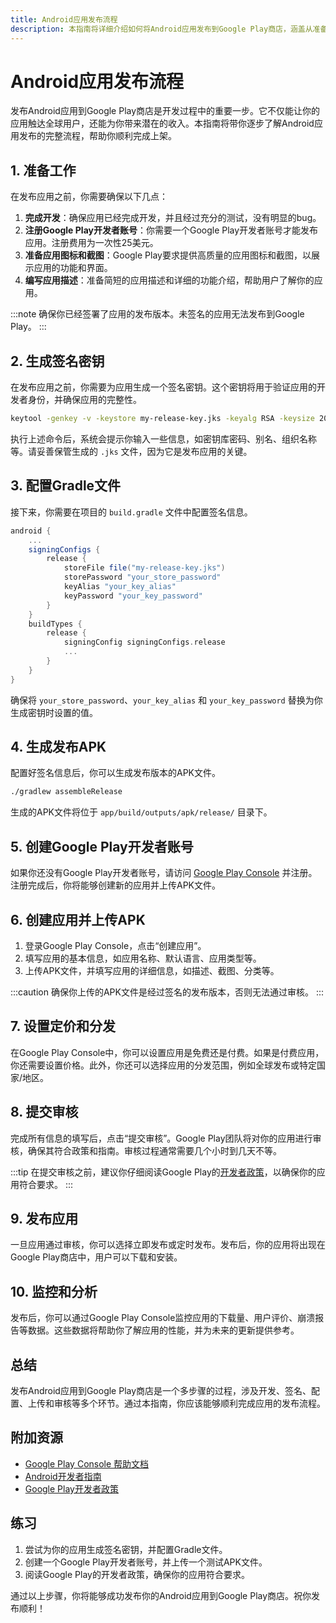 ```yaml
---
title: Android应用发布流程
description: 本指南将详细介绍如何将Android应用发布到Google Play商店，涵盖从准备到上架的完整流程，适合初学者学习。
---
```


# Android应用发布流程

发布Android应用到Google Play商店是开发过程中的重要一步。它不仅能让你的应用触达全球用户，还能为你带来潜在的收入。本指南将带你逐步了解Android应用发布的完整流程，帮助你顺利完成上架。

## 1. 准备工作

在发布应用之前，你需要确保以下几点：

1. **完成开发**：确保应用已经完成开发，并且经过充分的测试，没有明显的bug。
2. **注册Google Play开发者账号**：你需要一个Google Play开发者账号才能发布应用。注册费用为一次性25美元。
3. **准备应用图标和截图**：Google Play要求提供高质量的应用图标和截图，以展示应用的功能和界面。
4. **编写应用描述**：准备简短的应用描述和详细的功能介绍，帮助用户了解你的应用。

:::note
确保你已经签署了应用的发布版本。未签名的应用无法发布到Google Play。
:::

## 2. 生成签名密钥

在发布应用之前，你需要为应用生成一个签名密钥。这个密钥将用于验证应用的开发者身份，并确保应用的完整性。

```bash
keytool -genkey -v -keystore my-release-key.jks -keyalg RSA -keysize 2048 -validity 10000 -alias my-key-alias
```

执行上述命令后，系统会提示你输入一些信息，如密钥库密码、别名、组织名称等。请妥善保管生成的 `.jks` 文件，因为它是发布应用的关键。

## 3. 配置Gradle文件

接下来，你需要在项目的 `build.gradle` 文件中配置签名信息。

```gradle
android {
    ...
    signingConfigs {
        release {
            storeFile file("my-release-key.jks")
            storePassword "your_store_password"
            keyAlias "your_key_alias"
            keyPassword "your_key_password"
        }
    }
    buildTypes {
        release {
            signingConfig signingConfigs.release
            ...
        }
    }
}
```

确保将 `your_store_password`、`your_key_alias` 和 `your_key_password` 替换为你生成密钥时设置的值。

## 4. 生成发布APK

配置好签名信息后，你可以生成发布版本的APK文件。

```bash
./gradlew assembleRelease
```

生成的APK文件将位于 `app/build/outputs/apk/release/` 目录下。

## 5. 创建Google Play开发者账号

如果你还没有Google Play开发者账号，请访问 [Google Play Console](https://play.google.com/console/) 并注册。注册完成后，你将能够创建新的应用并上传APK文件。

## 6. 创建应用并上传APK

1. 登录Google Play Console，点击“创建应用”。
2. 填写应用的基本信息，如应用名称、默认语言、应用类型等。
3. 上传APK文件，并填写应用的详细信息，如描述、截图、分类等。

:::caution
确保你上传的APK文件是经过签名的发布版本，否则无法通过审核。
:::

## 7. 设置定价和分发

在Google Play Console中，你可以设置应用是免费还是付费。如果是付费应用，你还需要设置价格。此外，你还可以选择应用的分发范围，例如全球发布或特定国家/地区。

## 8. 提交审核

完成所有信息的填写后，点击“提交审核”。Google Play团队将对你的应用进行审核，确保其符合政策和指南。审核过程通常需要几个小时到几天不等。

:::tip
在提交审核之前，建议你仔细阅读Google Play的[开发者政策](https://play.google.com/about/developer-content-policy/)，以确保你的应用符合要求。
:::

## 9. 发布应用

一旦应用通过审核，你可以选择立即发布或定时发布。发布后，你的应用将出现在Google Play商店中，用户可以下载和安装。

## 10. 监控和分析

发布后，你可以通过Google Play Console监控应用的下载量、用户评价、崩溃报告等数据。这些数据将帮助你了解应用的性能，并为未来的更新提供参考。

## 总结

发布Android应用到Google Play商店是一个多步骤的过程，涉及开发、签名、配置、上传和审核等多个环节。通过本指南，你应该能够顺利完成应用的发布流程。

## 附加资源

- [Google Play Console 帮助文档](https://support.google.com/googleplay/android-developer/)
- [Android开发者指南](https://developer.android.com/guide)
- [Google Play开发者政策](https://play.google.com/about/developer-content-policy/)

## 练习

1. 尝试为你的应用生成签名密钥，并配置Gradle文件。
2. 创建一个Google Play开发者账号，并上传一个测试APK文件。
3. 阅读Google Play的开发者政策，确保你的应用符合要求。

通过以上步骤，你将能够成功发布你的Android应用到Google Play商店。祝你发布顺利！